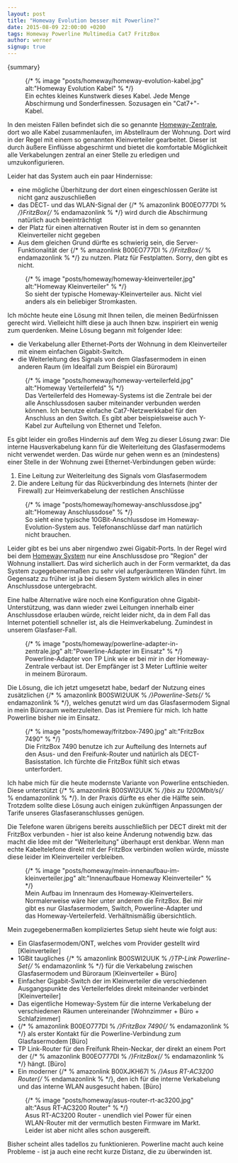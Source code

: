 ```yaml
---
layout: post
title: "Homeway Evolution besser mit Powerline?"
date: 2015-08-09 22:00:00 +0200
tags: Homeway Powerline Multimedia Cat7 FritzBox
author: werner
signup: true
---
```



{summary}

<figure>
  {/* % image "posts/homeway/homeway-evolution-kabel.jpg" alt:"Homeway Evolution Kabel" % */}
  <figcaption>Ein echtes kleines Kunstwerk dieses Kabel. Jede Menge Abschirmung und Sonderfinessen. Sozusagen ein "Cat7+"-Kabel.</figcaption>
</figure>

In den meisten Fällen befindet sich die so genannte [Homeway-Zentrale](https://www.homeway.de/die-systeme/systemkomponenten/homeway-zentrale.html), dort wo alle Kabel zusammenlaufen, im Abstellraum der Wohnung. Dort wird in der Regel mit einem so genannten Kleinverteiler gearbeitet. Dieser ist durch äußere Einflüsse abgeschirmt und bietet die komfortable Möglichkeit alle Verkabelungen zentral an einer Stelle zu erledigen und umzukonfigurieren.

Leider hat das System auch ein paar Hindernisse:

- eine mögliche Überhitzung der dort einen eingeschlossen Geräte ist nicht ganz auszuschließen
- das DECT- und das WLAN-Signal der {/* % amazonlink B00EO777DI % */}FritzBox{/* % endamazonlink % */} wird durch die Abschirmung natürlich auch beeinträchtigt
- der Platz für einen alternativen Router ist in dem so genannten Kleinverteiler nicht gegeben
- Aus dem gleichen Grund dürfte es schwierig sein, die Server-Funktionalität der {/* % amazonlink B00EO777DI % */}FritzBox{/* % endamazonlink % */} zu nutzen. Platz für Festplatten. Sorry, den gibt es nicht.

<figure>
  {/* % image "posts/homeway/homeway-kleinverteiler.jpg" alt:"Homeway Kleinverteiler" % */}
  <figcaption>So sieht der typische Homeway-Kleinverteiler aus. Nicht viel anders als ein beliebiger Stromkasten.</figcaption>
</figure>

Ich möchte heute eine Lösung mit Ihnen teilen, die meinen Bedürfnissen gerecht wird. Vielleicht hilft diese ja auch Ihnen bzw. inspiriert ein wenig zum querdenken. Meine Lösung begann mit folgender Idee:

- die Verkabelung aller Ethernet-Ports der Wohnung in dem Kleinverteiler mit einem einfachen Gigabit-Switch.
- die Weiterleitung des Signals von dem Glasfasermodem in einen anderen Raum (im Idealfall zum Beispiel ein Büroraum)

<figure>
  {/* % image "posts/homeway/homeway-verteilerfeld.jpg" alt:"Homeway Verteilerfeld" % */}
  <figcaption>Das Verteilerfeld des Homeway-Systems ist die Zentrale bei der alle Anschlussdosen sauber miteinander verbunden werden können. Ich benutze einfache Cat7-Netzwerkkabel für den Anschluss an den Switch. Es gibt aber beispielsweise auch Y-Kabel zur Aufteilung von Ethernet und Telefon.</figcaption>
</figure>

Es gibt leider ein großes Hindernis auf dem Weg zu dieser Lösung zwar: Die interne Hausverkabelung kann für die Weiterleitung des Glasfasermodems nicht verwendet werden. Das würde nur gehen wenn es an (mindestens) einer Stelle in der Wohnung zwei Ethernet-Verbindungen geben würde:

1. Eine Leitung zur Weiterleitung des Signals vom Glasfasermodem
2. Die andere Leitung für das Rückverbindung des Internets (hinter der Firewall) zur Heimverkabelung der restlichen Anschlüsse

<figure>
  {/* % image "posts/homeway/homeway-anschlussdose.jpg" alt:"Homeway Anschlussdose" % */}
  <figcaption>So sieht eine typische 10GBit-Anschlussdose im Homeway-Evolution-System aus. Telefonanschlüsse darf man natürlich nicht brauchen.</figcaption>
</figure>

Leider gibt es bei uns aber nirgendwo zwei Gigabit-Ports. In der Regel wird bei dem [Homeway System](http://www.homeway.de/die-systeme.html) nur eine Anschlussdose pro "Region" der Wohnung installiert. Das wird sicherlich auch in der Form vermarktet, da das System zugegebenermaßen zu sehr viel aufgeräumteren Wänden führt. Im Gegensatz zu früher ist ja bei diesem System wirklich alles in einer Anschlussdose untergebracht.

Eine halbe Alternative wäre noch eine Konfiguration ohne Gigabit-Unterstützung, was dann wieder zwei Leitungen innerhalb einer Anschlussdose erlauben würde, reicht leider nicht, da in dem Fall das Internet potentiell schneller ist, als die Heimverkabelung. Zumindest in unserem Glasfaser-Fall.

<figure>
  {/* % image "posts/homeway/powerline-adapter-in-zentrale.jpg" alt:"Powerline-Adapter im Einsatz" % */}
  <figcaption>Powerline-Adapter von TP Link wie er bei mir in der Homeway-Zentrale verbaut ist. Der Empfänger ist 3 Meter Luftlinie weiter in meinem Büroraum.</figcaption>
</figure>

Die Lösung, die ich jetzt umgesetzt habe, bedarf der Nutzung eines zusätzlichen {/* % amazonlink B00SWI2UUK % */}Powerline-Sets{/* % endamazonlink % */}, welches genutzt wird um das Glasfasermodem Signal in mein Büroraum weiterzuleiten. Das ist Premiere für mich. Ich hatte Powerline bisher nie im Einsatz.

<figure>
  {/* % image "posts/homeway/fritzbox-7490.jpg" alt:"FritzBox 7490" % */}
  <figcaption>Die FritzBox 7490 benutze ich zur Aufteilung des Internets auf den Asus- und den Freifunk-Router und natürlich als DECT-Basisstation. Ich fürchte die FritzBox fühlt sich etwas unterfordert.</figcaption>
</figure>

Ich habe mich für die heute modernste Variante von Powerline entschieden. Diese unterstützt {/* % amazonlink B00SWI2UUK % */}bis zu 1200Mbit/s{/* % endamazonlink % */}. In der Praxis dürfte es eher die Hälfte sein. Trotzdem sollte diese Lösung auch einigen zukünftigen Anpassungen der Tarife unseres Glasfaseranschlusses genügen.

Die Telefone waren übrigens bereits ausschließlich per DECT direkt mit der FritzBox verbunden - hier ist also keine Änderung notwendig bzw. das macht die Idee mit der "Weiterleitung" überhaupt erst denkbar. Wenn man echte Kabeltelefone direkt mit der FritzBox verbinden wollen würde, müsste diese leider im Kleinverteiler verbleiben.

<figure>
  {/* % image "posts/homeway/mein-innenaufbau-im-kleinverteiler.jpg" alt:"Innenaufbaue Homeway Kleinverteiler" % */}
  <figcaption>Mein Aufbau im Innenraum des Homeway-Kleinverteilers. Normalerweise wäre hier unter anderem die FritzBox. Bei mir gibt es nur Glasfasermodem, Switch, Powerline-Adapter und das Homeway-Verteilerfeld. Verhältnismäßig übersichtlich.</figcaption>
</figure>

Mein zugegebenermaßen kompliziertes Setup sieht heute wie folgt aus:

- Ein Glasfasermodem/ONT, welches vom Provider gestellt wird [Kleinverteiler]
- 1GBit taugliches {/* % amazonlink B00SWI2UUK % */}TP-Link Powerline-Set{/* % endamazonlink % */} für die Verkabelung zwischen Glasfasermodem und Büroraum [Kleinverteiler + Büro]
- Einfacher Gigabit-Switch der im Kleinverteiler die verschiedenen Ausgangspunkte des Verteilerfeldes direkt miteinander verbindet [Kleinverteiler]
- Das eigentliche Homeway-System für die interne Verkabelung der verschiedenen Räumen untereinander [Wohnzimmer + Büro + Schlafzimmer]
- {/* % amazonlink B00EO777DI % */}FritzBox 7490{/* % endamazonlink % */} als erster Kontakt für die Powerline-Verbindung zum Glasfasermodem [Büro]
- TP Link-Router für den Freifunk Rhein-Neckar, der direkt an einem Port der {/* % amazonlink B00EO777DI % */}FritzBox{/* % endamazonlink % */} hängt. [Büro]
- Ein moderner {/* % amazonlink B00XJKH67I % */}Asus RT-AC3200 Router{/* % endamazonlink % */}, den ich für die interne Verkabelung und das interne WLAN ausgesucht haben. [Büro]

<figure>
  {/* % image "posts/homeway/asus-router-rt-ac3200.jpg" alt:"Asus RT-AC3200 Router" % */}
  <figcaption>Asus RT-AC3200 Router - unendlich viel Power für einen WLAN-Router mit der vermutlich besten Firmware im Markt. Leider ist aber nicht alles schon ausgereift.</figcaption>
</figure>

Bisher scheint alles tadellos zu funktionieren. Powerline macht auch keine Probleme - ist ja auch eine recht kurze Distanz, die zu überwinden ist.
